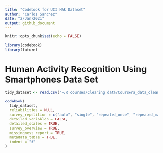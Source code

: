 ```yaml
---
title: "Codebook for UCI HAR Dataset"
author: "Carlos Sanchez"
date: "2/Jan/2021"
output: github_document
---
```


```r
knitr::opts_chunk$set(echo = FALSE)
```


```r
library(codebook)
library(future)
```


# Human Activity Recognition Using Smartphones Data Set



```r
tidy_dataset <- read.csv("~/R courses/Cleaning data/Coursera_data_cleaning_data/tidy_dataset.txt", sep="")

codebook(
  tidy_dataset,
  reliabilities = NULL,
  survey_repetition = c("auto", "single", "repeated_once", "repeated_many"),
  detailed_variables = FALSE,
  detailed_scales = TRUE,
  survey_overview = TRUE,
  missingness_report = TRUE,
  metadata_table = TRUE,
  indent = "#"
)
```



